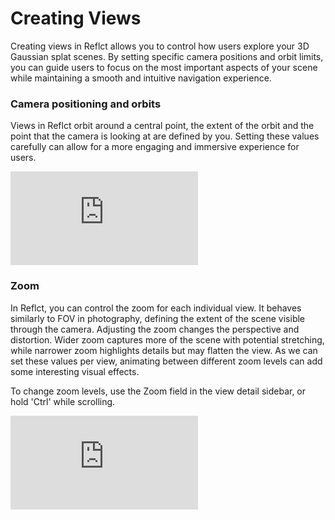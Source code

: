 # Creating Views

Creating views in Reflct allows you to control how users explore your 3D Gaussian splat scenes. By setting specific camera positions and orbit limits, you can guide users to focus on the most important aspects of your scene while maintaining a smooth and intuitive navigation experience.

### Camera positioning and orbits
Views in Reflct orbit around a central point, the extent of the orbit and the point that the camera is looking at are defined by you. Setting these values carefully can allow for a more engaging and immersive experience for users.

<div style={{ position: 'relative', paddingBottom: '56.25%', height: 0, overflow: 'hidden', maxWidth: '100%', width: '100%', marginTop: '2rem', borderRadius: '10px', boxShadow: '0 4px 8px rgba(0, 0, 0, 0.1)' }}>
  <iframe 
    style={{ position: 'absolute', top: 0, left: 0, width: '100%', height: '100%', borderRadius: '10px' }}
    src="https://www.youtube.com/embed/7whpq46aras?si=iufHF8a--Ixc4-w9"
    title="YouTube video player"
    frameBorder="0"
    allow="accelerometer; autoplay; clipboard-write; encrypted-media; gyroscope; picture-in-picture; web-share"
    referrerPolicy="strict-origin-when-cross-origin"
    allowFullScreen
  ></iframe>
</div>

### Zoom
In Reflct, you can control the zoom for each individual view. It behaves similarly to FOV in photography, defining the extent of the scene visible through the camera. Adjusting the zoom changes the perspective and distortion. Wider zoom captures more of the scene with potential stretching, while narrower zoom highlights details but may flatten the view. As we can set these values per view, animating between different zoom levels can add some interesting visual effects. 

To change zoom levels, use the Zoom field in the view detail sidebar, or hold 'Ctrl' while scrolling.

<div style={{ position: 'relative', paddingBottom: '56.25%', height: 0, overflow: 'hidden', maxWidth: '100%', width: '100%', marginTop: '2rem', borderRadius: '10px', boxShadow: '0 4px 8px rgba(0, 0, 0, 0.1)' }}>
  <iframe 
    style={{ position: 'absolute', top: 0, left: 0, width: '100%', height: '100%', borderRadius: '10px' }}
    src="https://www.youtube.com/embed/IyFxuj94VvM?si=k5xnFVTzHrEvBQGk"
    title="YouTube video player"
    frameBorder="0"
    allow="accelerometer; autoplay; clipboard-write; encrypted-media; gyroscope; picture-in-picture; web-share"
    referrerPolicy="strict-origin-when-cross-origin"
    allowFullScreen
  ></iframe>
</div>
